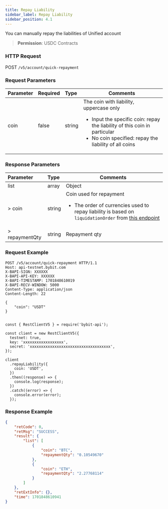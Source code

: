 ```yaml
---
title: Repay Liability
sidebar_label: Repay Liability
sidebar_position: 4.1
---
```

You can manually repay the liabilities of Unified account
> **Permission**: USDC Contracts<br/>

### HTTP Request
POST `/v5/account/quick-repayment`

### Request Parameters
| Parameter | Required | Type | Comments|
|:----- |:-------|:-----|------ |
|coin |false |string |The coin with liability, uppercase only <ul><li>Input the specific coin: repay the liability of this coin in particular</li><li>No coin specified: repay the liability of all coins</li></ul>|

### Response Parameters
| Parameter | Type | Comments|
|:----- |:-----|----- |
|list |array |Object|
|> coin |string |Coin used for repayment <ul><li>The order of currencies used to repay liability is based on `liquidationOrder` from [this endpoint](../spot-margin-uta/vip-margin)</li></ul>|
|> repaymentQty |string |Repayment qty|


### Request Example

<Tabs groupId="programming-languages">
<TabItem value="http" label="HTTP">

```http
POST /v5/account/quick-repayment HTTP/1.1
Host: api-testnet.bybit.com
X-BAPI-SIGN: XXXXXX
X-BAPI-API-KEY: XXXXXX
X-BAPI-TIMESTAMP: 1701848610019
X-BAPI-RECV-WINDOW: 5000
Content-Type: application/json
Content-Length: 22

{
    "coin": "USDT"
}
```

</TabItem>
<TabItem value="python" label="Python">

```python

```

</TabItem>

<TabItem value="Node" label="Node.js">

```n4js
const { RestClientV5 } = require('bybit-api');

const client = new RestClientV5({
  testnet: true,
  key: 'xxxxxxxxxxxxxxxxxx',
  secret: 'xxxxxxxxxxxxxxxxxxxxxxxxxxxxxxxxxxxx',
});

client
  .repayLiability({
    coin: 'USDT',
  })
  .then((response) => {
    console.log(response);
  })
  .catch((error) => {
    console.error(error);
  });
```

</TabItem>
</Tabs>

### Response Example

```json
{
    "retCode": 0,
    "retMsg": "SUCCESS",
    "result": {
        "list": [
            {
                "coin": "BTC",
                "repaymentQty": "0.10549670"
            },
            {
                "coin": "ETH",
                "repaymentQty": "2.27768114"
            }
        ]
    },
    "retExtInfo": {},
    "time": 1701848610941
}
```